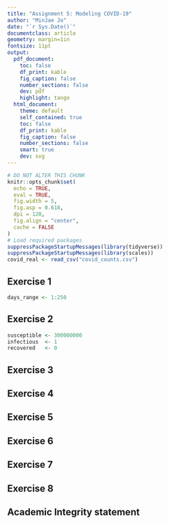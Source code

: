 ```yaml
---
title: "Assignment 5: Modeling COVID-19"
author: "MinJae Jo"
date: "`r Sys.Date()`"
documentclass: article
geometry: margin=1in
fontsize: 11pt
output:
  pdf_document:
    toc: false
    df_print: kable
    fig_caption: false
    number_sections: false
    dev: pdf
    highlight: tango
  html_document:
    theme: default
    self_contained: true
    toc: false
    df_print: kable
    fig_caption: false
    number_sections: false
    smart: true
    dev: svg
---
```


```r
# DO NOT ALTER THIS CHUNK
knitr::opts_chunk$set(
  echo = TRUE,
  eval = TRUE,
  fig.width = 5,
  fig.asp = 0.618,
  dpi = 120,
  fig.align = "center",
  cache = FALSE
)
# Load required packages
suppressPackageStartupMessages(library(tidyverse))
suppressPackageStartupMessages(library(scales))
covid_real <- read_csv("covid_counts.csv")
```


## Exercise 1
```r
days_range <- 1:250
```



## Exercise 2
```r
susceptible <- 300000000
infectious  <- 1
recovered   <- 0
```



## Exercise 3




## Exercise 4




## Exercise 5




## Exercise 6




## Exercise 7




## Exercise 8




## Academic Integrity statement
